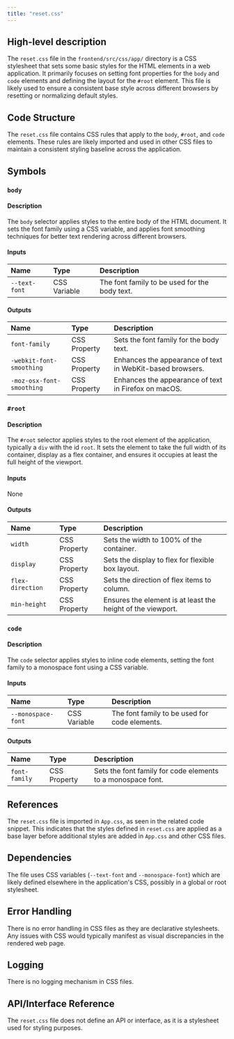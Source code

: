 ```yaml
---
title: "reset.css"
---
```


## High-level description

The `reset.css` file in the `frontend/src/css/app/` directory is a CSS stylesheet that sets some basic styles for the HTML elements in a web application. It primarily focuses on setting font properties for the `body` and `code` elements and defining the layout for the `#root` element. This file is likely used to ensure a consistent base style across different browsers by resetting or normalizing default styles.

## Code Structure

The `reset.css` file contains CSS rules that apply to the `body`, `#root`, and `code` elements. These rules are likely imported and used in other CSS files to maintain a consistent styling baseline across the application.

## Symbols

### `body`
#### Description
The `body` selector applies styles to the entire body of the HTML document. It sets the font family using a CSS variable, and applies font smoothing techniques for better text rendering across different browsers.

#### Inputs
| Name | Type | Description |
|:-----|:-----|:------------|
| `--text-font` | CSS Variable | The font family to be used for the body text. |

#### Outputs
| Name | Type | Description |
|:-----|:-----|:------------|
| `font-family` | CSS Property | Sets the font family for the body text. |
| `-webkit-font-smoothing` | CSS Property | Enhances the appearance of text in WebKit-based browsers. |
| `-moz-osx-font-smoothing` | CSS Property | Enhances the appearance of text in Firefox on macOS. |

### `#root`
#### Description
The `#root` selector applies styles to the root element of the application, typically a `div` with the id `root`. It sets the element to take the full width of its container, display as a flex container, and ensures it occupies at least the full height of the viewport.

#### Inputs
None

#### Outputs
| Name | Type | Description |
|:-----|:-----|:------------|
| `width` | CSS Property | Sets the width to 100% of the container. |
| `display` | CSS Property | Sets the display to flex for flexible box layout. |
| `flex-direction` | CSS Property | Sets the direction of flex items to column. |
| `min-height` | CSS Property | Ensures the element is at least the height of the viewport. |

### `code`
#### Description
The `code` selector applies styles to inline code elements, setting the font family to a monospace font using a CSS variable.

#### Inputs
| Name | Type | Description |
|:-----|:-----|:------------|
| `--monospace-font` | CSS Variable | The font family to be used for code elements. |

#### Outputs
| Name | Type | Description |
|:-----|:-----|:------------|
| `font-family` | CSS Property | Sets the font family for code elements to a monospace font. |

## References

The `reset.css` file is imported in `App.css`, as seen in the related code snippet. This indicates that the styles defined in `reset.css` are applied as a base layer before additional styles are added in `App.css` and other CSS files.

## Dependencies

The file uses CSS variables (`--text-font` and `--monospace-font`) which are likely defined elsewhere in the application's CSS, possibly in a global or root stylesheet.

## Error Handling

There is no error handling in CSS files as they are declarative stylesheets. Any issues with CSS would typically manifest as visual discrepancies in the rendered web page.

## Logging

There is no logging mechanism in CSS files.

## API/Interface Reference

The `reset.css` file does not define an API or interface, as it is a stylesheet used for styling purposes.